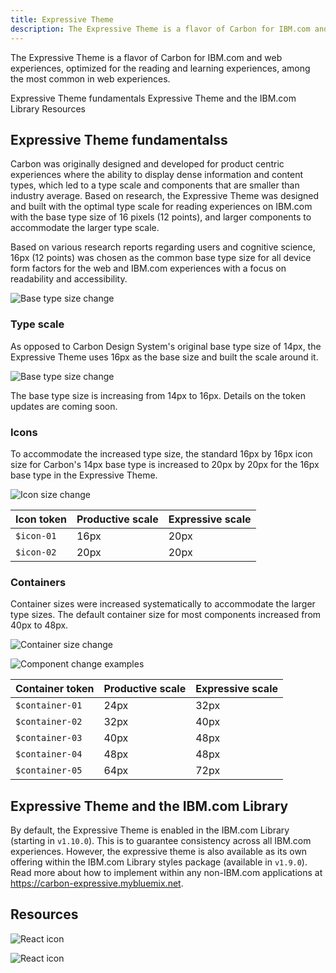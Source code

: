 ```yaml
---
title: Expressive Theme
description: The Expressive Theme is a flavor of Carbon for IBM.com and web experiences, optimized for the reading and learning experiences, among the most common in web experiences. 
---
```


<PageDescription>

The Expressive Theme is a flavor of Carbon for IBM.com and web experiences, optimized for the reading and learning experiences, among the most common in web experiences. 

</PageDescription>


<AnchorLinks>

<AnchorLink>Expressive Theme fundamentals</AnchorLink>
<AnchorLink>Expressive Theme and the IBM.com Library</AnchorLink>
<AnchorLink>Resources</AnchorLink>

</AnchorLinks>

## Expressive Theme fundamentalss
Carbon was originally designed and developed for product centric experiences where the ability to display dense information and content types, which led to a type scale and components that are smaller than industry average. Based on research, the Expressive Theme was designed and built with the optimal type scale for reading experiences on IBM.com with the base type size of 16 pixels (12 points), and larger components to accommodate the larger type scale.

Based on various research reports regarding users and cognitive science, 16px (12 points) was chosen as the common base type size for all device form factors for the web and IBM.com experiences with a focus on readability and accessibility.

<Row>
<Column colMd={8} colLg={8}>

![Base type size change](../../images/guidelines/expressive-theme/exp-theme-research-visual.png)

</Column>
</Row>

### Type scale

As opposed to Carbon Design System's original base type size of 14px, the Expressive Theme uses 16px as the base size and built the scale around it.

<Row>
<Column colMd={8} colLg={8}>

![Base type size change](../../images/guidelines/expressive-theme/type-size.png)

</Column>
</Row>


<Title>Type token changes</Title>

The base type size is increasing from 14px to 16px. Details on the token updates are coming soon.

<!--
| Type token | Productive scale | Expressive scale |
|:---|:---|:---|
|`$code-01`|12px / 16px|14px / 20px|
|`$code-02`|14px / 20px|16px / 24px|
|`$label-01`|12px / 16px|14px / 18px|
|`$caption-01`|12px / 16px|14px / 18px|
|`$helper-text-01`|12px / 16px|14px / 18px|
|`$body-short-01`|14px / 18px|16px / 22px|
|`$body-short-02`|14px / 20px|16px / 24px|
-->

### Icons

To accommodate the increased type size, the standard 16px by 16px icon size for Carbon's 14px base type is increased to 20px by 20px for the 16px base type in the Expressive Theme.

<Row>
<Column colMd={8} colLg={8}>

![Icon size change](../../images/guidelines/expressive-theme/icon-size.png)

</Column>
</Row>


<Title>Icon token changes</Title>

| Icon token | Productive scale | Expressive scale |
|:---|:---|:---|
|`$icon-01`|16px|20px|
|`$icon-02`|20px|20px|


### Containers

Container sizes were increased systematically to accommodate the larger type sizes. The default container size for most components increased from 40px to 48px.

<Row>
<Column colMd={8} colLg={8}>

![Container size change](../../images/guidelines/expressive-theme/container-size.png)

</Column>
</Row>

<Row>
<Column colMd={8} colLg={8}>

![Component change examples](../../images/guidelines/expressive-theme/component-examples.png)

</Column>
</Row>

<Title>Container token changes</Title>

| Container token | Productive scale | Expressive scale |
|:---|:---|:---|
|`$container-01`|24px|32px|
|`$container-02`|32px|40px|
|`$container-03`|40px|48px|
|`$container-04`|48px|48px|
|`$container-05`|64px|72px|


## Expressive Theme and the IBM.com Library

By default, the Expressive Theme is enabled in the IBM.com Library (starting in `v1.10.0`). This is to guarantee consistency across
all IBM.com experiences. However, the expressive theme is also available as its own offering within the IBM.com Library
styles package (available in `v1.9.0`). Read more about how to implement within any non-IBM.com applications at 
<a href="https://carbon-expressive.mybluemix.net" target="_blank">https://carbon-expressive.mybluemix.net</a>.

## Resources

<Row className="resource-card-group">
<Column colMd={4} colLg={4} noGutterSm>
    <ResourceCard
      subTitle="Carbon Design System with Expressive"
      aspectRatio="2:1"
      actionIcon="arrowRight"
      href="https://carbon-expressive.mybluemix.net"
      >

![React icon](../../images/icon/react-icon.svg)
 
</ResourceCard>
</Column>
<Column colMd={4} colLg={4} noGutterSm>
    <ResourceCard
      disabled
      subTitle="Design kit (coming soon)"
      actionIcon="arrowRight"
      href="#"
    >

![React icon](../../images/icon/sketch-symbol.svg)

</ResourceCard>
</Column>
</Row>
